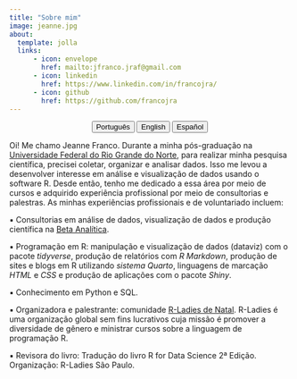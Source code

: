 ---
title: "Sobre mim"
image: jeanne.jpg
about:
  template: jolla
  links:
      - icon: envelope
        href: mailto:jfranco.jraf@gmail.com
      - icon: linkedin
        href: https://www.linkedin.com/in/francojra/
      - icon: github
        href: https://github.com/francojra
---

<center>

::: {.btn-group role="group" aria-label="About"}
<a href="about-pt.html"> <button type="button" class="btn btn-primary me-md-2 btn-sm">Português</button></a> <a href="about-en.html"> <button type="button" class="btn btn-primary me-md-2 btn-sm">English</button></a> <a href="about-es.html"><button type="button" class="btn btn-primary me-md-2 btn-sm">Español</button></a>
:::

</center>

Oi! Me chamo Jeanne Franco. Durante a minha pós-graduação na [Universidade Federal do Rio Grande do Norte](https://www.ufrn.br/), para realizar minha pesquisa científica, precisei coletar, organizar e analisar dados. Isso me levou a desenvolver interesse em análise e visualização de dados usando o software R. Desde então, tenho me dedicado a essa área por meio de cursos e adquirido experiência profissional por meio de consultorias e palestras. As minhas experiências profissionais e de voluntariado incluem:

▪ Consultorias em análise de dados, visualização de dados e produção científica na [Beta Analítica](https://betaanalitica.com.br/).

▪ Programação em R: manipulação e visualização de dados (dataviz) com o pacote *tidyverse*, produção de relatórios com *R Markdown*, produção de sites e blogs em R utilizando *sistema Quarto*, linguagens de marcação *HTML* e *CSS* e produção de aplicações com o pacote *Shiny*.

▪ Conhecimento em Python e SQL.

▪ Organizadora e palestrante: comunidade [R-Ladies de Natal](https://rladies.org/). R-Ladies é uma organização global sem fins lucrativos cuja missão é promover a diversidade de gênero e ministrar cursos sobre a linguagem de programação R.

▪ Revisora do livro: Tradução do livro R for Data Science 2ª Edição. Organização: R-Ladies São Paulo.